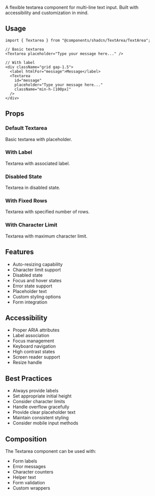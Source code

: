 
<Meta of={TextareaStories} />

<Banner title="Textarea" />

<PageLayout>

A flexible textarea component for multi-line text input.
Built with accessibility and customization in mind.

## Usage

```tsx
import { Textarea } from "@components/shadcn/TextArea/TextArea";

// Basic textarea
<Textarea placeholder="Type your message here..." />

// With label
<div className="grid gap-1.5">
  <label htmlFor="message">Message</label>
  <Textarea
    id="message"
    placeholder="Type your message here..."
    className="min-h-[100px]"
  />
</div>
```

## Props

<Controls />

### Default Textarea

<Story of={TextareaStories.Default} />

Basic textarea with placeholder.

### With Label

<Story of={TextareaStories.WithLabel} />

Textarea with associated label.

### Disabled State

<Story of={TextareaStories.Disabled} />

Textarea in disabled state.

### With Fixed Rows

<Story of={TextareaStories.WithRows} />

Textarea with specified number of rows.

### With Character Limit

<Story of={TextareaStories.WithMaxLength} />

Textarea with maximum character limit.

## Features

- Auto-resizing capability
- Character limit support
- Disabled state
- Focus and hover states
- Error state support
- Placeholder text
- Custom styling options
- Form integration

## Accessibility

- Proper ARIA attributes
- Label association
- Focus management
- Keyboard navigation
- High contrast states
- Screen reader support
- Resize handle

## Best Practices

- Always provide labels
- Set appropriate initial height
- Consider character limits
- Handle overflow gracefully
- Provide clear placeholder text
- Maintain consistent styling
- Consider mobile input methods

## Composition

The Textarea component can be used with:

- Form labels
- Error messages
- Character counters
- Helper text
- Form validation
- Custom wrappers

</PageLayout>
